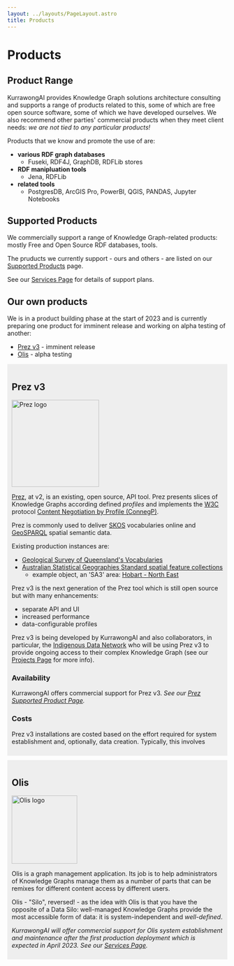 ```yaml
---
layout: ../layouts/PageLayout.astro
title: Products
---
```


# Products

## Product Range

KurrawongAI provides Knowledge Graph solutions architecture consulting and supports a range of products related to this, some of which are free open source software, some of which we have developed ourselves. We also recommend other parties' commercial products when they meet client needs: _we are not tied to any particular products!_

Products that we know and promote the use of are:

- **various RDF graph databases**
  - Fuseki, RDF4J, GraphDB, RDFLib stores
- **RDF manipluation tools**
  - Jena, RDFLib
- **related tools**
  - PostgresDB, ArcGIS Pro, PowerBI, QGIS, PANDAS, Jupyter Notebooks

## Supported Products

We commercially support a range of Knowledge Graph-related products: mostly Free and Open Source RDF databases, tools.

The pruducts we currently support - ours and others - are listed on our [Supported Products](/supported-products/) page.

See our [Services Page](/services#products) for details of support plans.

## Our own products

We is in a product building phase at the start of 2023 and is currently preparing one product for imminent release and working on alpha testing of another:

- <a href="#prez-v3">Prez v3</a> - imminent release
- <a href="#olis">Olis</a> - alpha testing

<div style="background-color:#eee; padding: 10px;">
  <h2 id="prez-v3">Prez v3</h2>
  <img src="/logo-prez.png" width="200" height="199" alt="Prez logo" />

[Prez](https://github.com/rdflib/prez/), at v2, is an existing, open source, API tool. Prez presents slices of Knowledge Graphs according defined _profiles_ and implements the [W3C](https://www.w3.org/) protocol [Content Negotiation by Profile (ConnegP)](https://w3c.github.io/dx-connegp/connegp/).

Prez is commonly used to deliver [SKOS](https://www.w3.org/TR/skos-reference/) vocabularies online and [GeoSPARQL](https://opengeospatial.github.io/ogc-geosparql/geosparql11/spec.html) spatial semantic data.

Existing production instances are:

- [Geological Survey of Queensland's Vocabularies](https://vocabs.gsq.digital/vocabulary/)
- [Australian Statistical Geographies Standard spatial feature collections](https://asgs.linked.fsdf.org.au/dataset/asgsed3/collections)
  - example object, an 'SA3' area: [Hobart - North East](https://asgs.linked.fsdf.org.au/dataset/asgsed3/collections/SA3/items/60102)

Prez v3 is the next generation of the Prez tool which is still open source but with many enhancements:

- separate API and UI
- increased performance
- data-configurable profiles

Prez v3 is being developed by KurrawongAI and also collaborators, in particular, the [Indigenous Data Network](https://mspgh.unimelb.edu.au/centres-institutes/centre-for-health-equity/research-group/indigenous-data-network) who will be using Prez v3 to provide ongoing access to their complex Knowledge Graph (see our [Projects Page](/projects) for more info).

### Availability

KurrawongAI offers commercial support for Prez v3. _See our [Prez Supported Product Page](/supported-products/prez)._

### Costs

Prez v3 installations are costed based on the effort required for system establishment and, optionally, data creation. Typically, this involves

</div>

<div style="background-color:#eee; margin:10px 0 10px 0; padding: 10px;">
  <h2 id="olis">Olis</h2>
  <img src="/logo-olis.png" width="150" height="156" alt="Olis logo" />
  <p>
    Olis is a graph management application. Its job is to help administrators of
    Knowledge Graphs manage them as a number of parts that can be remixes for
    different content access by different users.
  </p>
  <p>
    Olis - "Silo", reversed! - as the idea with Olis is that you have the
    opposite of a Data Silo: well-managed Knowledge Graphs provide the most
    accessible form of data: it is system-independent and <em>well-defined</em>.
  </p>
  <p>
    <em>
      KurrawongAI will offer commercial support for Olis system establishment
      and maintenance after the first production deployment which is expected in
      April 2023. See our <a href="/services">Services Page</a>.
    </em>
  </p>
</div>
